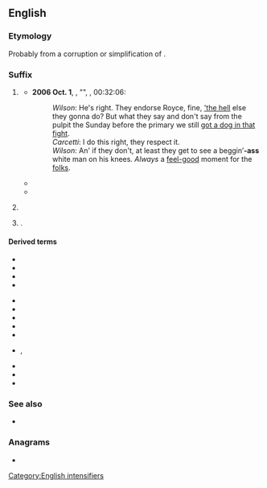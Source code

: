 {{also|Appendix:Variations of "ass"}}
==English==

===Etymology===
Probably from a corruption or simplification of {{m|en|-assed}}. 

===Suffix===
{{en-suffix}} {{tlb|en|North America|slang|vulgar}} 

# {{senseid|en|intensifier of an adjective}} {{n-g|Used to [[intensify]] an [[adjective]].}}
#: {{ux|en|That's a big'''-ass''' wrench you've got there.}}
#* '''2006 Oct. 1''', {{w|Dennis Lehane}}, "{{w|Refugees (The Wire)|Refugees}}", ''{{w|The Wire}}'', 00:32:06:
#*: ''Wilson'': He's right. They endorse Royce, fine, [[what the hell|'the hell]] else they gonna do? But what they say and don't say from the pulpit the Sunday before the primary we still [[have a dog in the fight|got a dog in that fight]].<br>''Carcetti'': I do this right, they respect it.<br>''Wilson'': An' if they don't, at least they get to see a beggin’'''-ass''' white man on his knees. ''Always'' a [[feel-good]] moment for the [[folks]].
#* {{quote-av|en|year=2012|author={{w|Joss Whedon}}|title=[[:w:en:The_Avengers_(2012_film)|''The Avengers'']]|publisher=Marvel Studios|passage=I recognize that the council has made a decision, but given that it's a stupid'''-ass''' decision, I've elected to ignore it.}}
#* {{quote-song|en|year=2018|title=Work It|album=Working Class Woman|artist={{w|Marie Davidson}}|passage=You've got to work with me<br>Now, I don't wanna see any fake'''-ass''' workers<br>I need real builders}}
# {{senseid|en|intensifying nominalizer of an adjective}}{{n-g|Used to [[convert]] an [[adjective]] into a [[noun]] for a person who has that [[trait]].}}
#: {{ux|en|Don't be such a broke'''-ass'''—you can afford a fast-food run today!}}
# {{senseid|en|-like}} {{synonym of|en|-like}}.
#: {{ux|en|That's some Nixon'''-ass''' shit he's pulling.}}

====Derived terms====
{{der-top3}}
* {{l|en|badass}}
* {{l|en|big-ass}}
* {{l|en|bomb-ass}}
* {{l|en|cheapass}}
{{der-mid3}}
* {{l|en|crazy-ass}}
* {{l|en|deadass}}
* {{l|en|dumbass}}
* {{l|en|fat-ass}}
* {{l|en|gay-ass}}
{{der-mid3}}
* {{l|en|jiveass}}, {{l|en|jive-ass}}
* {{l|en|strange-ass}}
* {{l|en|weird-ass}}
* {{l|en|wiseass}}
{{der-bottom}}

===See also===
* {{l|en|-assed}}

===Anagrams===
* {{anagrams|en|a=ass|SAS|SSA|Sas}}

[[Category:English intensifiers]]
